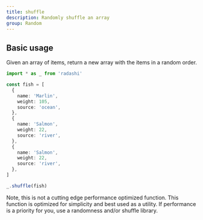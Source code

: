 ```yaml
---
title: shuffle
description: Randomly shuffle an array
group: Random
---
```


## Basic usage

Given an array of items, return a new array with the items in a random order.

```ts
import * as _ from 'radashi'

const fish = [
  {
    name: 'Marlin',
    weight: 105,
    source: 'ocean',
  },
  {
    name: 'Salmon',
    weight: 22,
    source: 'river',
  },
  {
    name: 'Salmon',
    weight: 22,
    source: 'river',
  },
]

_.shuffle(fish)
```

Note, this is not a cutting edge performance optimized function. This function is optimized for simplicity and best used as a utility. If performance is a priority for you, use a randomness and/or shuffle library.
